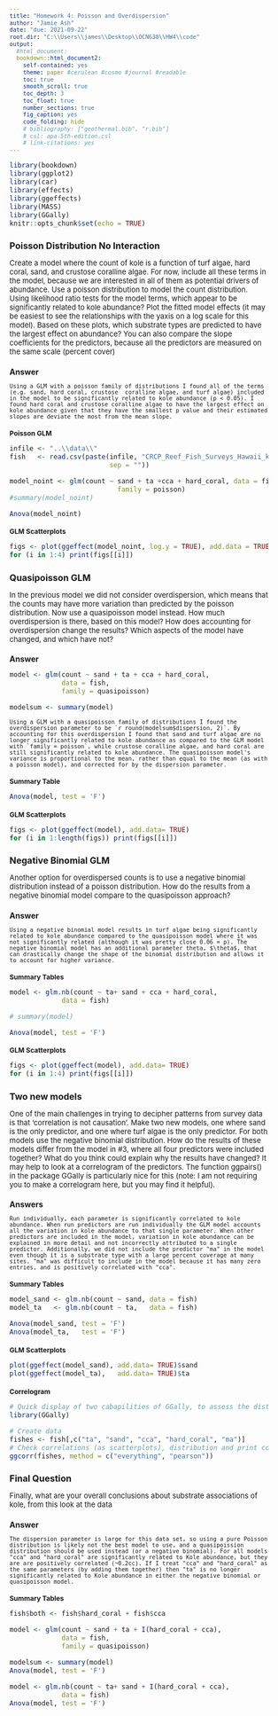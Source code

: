 ```yaml
---
title: "Homework 4: Poisson and Overdispersion"
author: "Jamie Ash"
date: "due: 2021-09-22"
root.dir: "C:\\Users\\james\\Desktop\\OCN638\\HW4\\code"
output: 
  #html_document: 
  bookdown::html_document2:  
    self-contained: yes
    theme: paper #cerulean #cosmo #journal #readable
    toc: true
    smooth_scroll: true
    toc_depth: 3
    toc_float: true
    number_sections: true
    fig_caption: yes
    code_folding: hide
    # bibliography: ["geothermal.bib", "r.bib"]
    # csl: apa-5th-edition.csl
    # link-citations: yes
---  
```


<style type="text/css">  
/* Note: CSS uses C-style commenting. */
h1.title{font-size:22px; text-align:center;}
h4.author{font-size:16px; text-align:center;}
h4.date{font-size:16px; text-align:center;}
body{ /* Normal  */ font-size: 13px}
td {  /* Table   */ font-size: 12px}
h1 { /* Header 1 */ font-size: 16px}
h2 { /* Header 2 */ font-size: 14px}
h3 { /* Header 3 */ font-size: 12px}
.math{ font-size: 10pt;}
.hi{ /* hanging indents */ 
    padding-left:22px; 
    text-indent:-22px;
}
blockquote {  
    padding: 10px 20px;
    margin: 0 0 20px;
    font-size: 12px;
    border-left: 5px solid #eee;
}
code.r{ /* code */ 
       font-size: 12px;
}
pre{/*preformatted text*/ 
    font-size: 12px;
}
p.caption {/* figure captions */ 
    font-size: 1.0em;
    font-style: italic; 
} 
</style>

<style>
.vscroll-plot {
    width: 800px;
    height: 400px;
    overflow-y: scroll;
    overflow-x: hidden;
}
</style>

```r
library(bookdown)
library(ggplot2)
library(car)
library(effects)
library(ggeffects)
library(MASS)
library(GGally)
knitr::opts_chunk$set(echo = TRUE)
```


# Poisson Distribution No Interaction
Create a model where the count of kole is a function of turf algae, hard coral, sand, and crustose coralline algae. For now, include all these terms in the model, because we are interested in all of them as potential drivers of abundance. Use a poisson distribution to model the count distribution. Using likelihood ratio tests for the model terms, which appear to be significantly related to kole abundance? Plot the fitted model effects (it may be easiest to see the relationships with the yaxis on a log scale for this model). Based on these plots, which substrate types are predicted to have the largest effect on abundance? You can also compare the slope coefficients for the predictors, because all the predictors are measured on the same 
scale (percent cover)

## Answer {.tabset}

    Using a GLM with a poisson family of distributions I found all of the terms (e.g. sand, hard coral, crustose  coralline algae, and turf algae) included in the model to be significantly related to kole abundance (p < 0.05). I found hard coral and crustose coralline algae to have the largest effect on kole abundance given that they have the smallest p value and their estimated slopes are deviate the most from the mean slope. 

### Poisson GLM

```r
infile <- "..\\data\\"
fish   <- read.csv(paste(infile, "CRCP_Reef_Fish_Surveys_Hawaii_kole.csv", 
                         sep = ""))

model_noint <- glm(count ~ sand + ta +cca + hard_coral, data = fish, 
                           family = poisson)
#summary(model_noint)

Anova(model_noint)
```

### GLM Scatterplots

```r
figs <- plot(ggeffect(model_noint, log.y = TRUE), add.data = TRUE)
for (i in 1:4) print(figs[[i]])
```

# Quasipoisson GLM
In the previous model we did not consider overdispersion, which means that the counts may have more variation than predicted by the poisson distribution. Now use a quasipoisson model instead. How much overdispersion is there, based on this model? How does accounting for overdispersion change the results? Which aspects of the model have changed, and which have not?

## Answer {.tabset}

```r
model <- glm(count ~ sand + ta + cca + hard_coral, 
             data = fish, 
             family = quasipoisson)

modelsum <- summary(model)
```

    Using a GLM with a quasipoisson family of distributions I found the overdispersion parameter to be `r round(modelsum$dispersion, 2)`. By accounting for this overdispersion I found that sand and turf algae are no longer significantly related to kole abundance as compared to the GLM model with `family = poisson`, while crustose coralline algae, and hard coral are still significantly related to kole abundance. The quasipoisson model's variance is proportional to the mean, rather than equal to the mean (as with a poisson model), and corrected for by the dispersion parameter. 

### Summary Table

```r
Anova(model, test = 'F')
```

### GLM Scatterplots

```r
figs <- plot(ggeffect(model), add.data= TRUE)
for (i in 1:length(figs)) print(figs[[i]])
```

# Negative Binomial GLM 
Another option for overdispersed counts is to use a negative binomial distribution instead of a poisson distribution. How do the results from a negative binomial model compare to the quasipoisson approach?

## Answer {.tabset}

    Using a negative binomial model results in turf algae being significantly related to kole abundance compared to the quasipoisson model where it was not significantly related (although it was pretty close 0.06 = p). The negative binomial model has an additional parameter theta, $\theta$, that can drastically change the shape of the binomial distribution and allows it to account for higher variance.  

### Summary Tables

```r
model <- glm.nb(count ~ ta+ sand + cca + hard_coral, 
             data = fish)

# summary(model)

Anova(model, test = 'F')
```

### GLM Scatterplots

```r
figs <- plot(ggeffect(model), add.data= TRUE)
for (i in 1:4) print(figs[[i]])
```

# Two new models
One of the main challenges in trying to decipher patterns from survey data is that ‘correlation is not causation’. Make two new models, one where sand is the only predictor, and one where turf algae is the only predictor. For both models use the negative binomial distribution. How do the results of these models differ from the model in #3, where all four predictors were included together? What do you think could explain why the results have changed? It may help to look at a correlogram of the predictors. The function ggpairs() in the package GGally is particularly nice for this (note: I am not requiring you to make a correlogram here, but you may find it helpful).

## Answers {.tabset}

    Run individually, each parameter is significantly correlated to kole abundance. When run predictors are run individually the GLM model accounts all the variation in kole abundance to that single parameter. When other predictors are included in the model, variation in kole abundance can be explained in more detail and not incorrectly attributed to a single predictor. Additionally, we did not include the predictor "ma" in the model even though it is a substrate type with a large percent coverage at many sites. "ma" was difficult to include in the model because it has many zero entries, and is positively correlated with "cca". 

### Summary Tables

```r
model_sand <- glm.nb(count ~ sand, data = fish)
model_ta   <- glm.nb(count ~ ta,   data = fish)

Anova(model_sand, test = 'F')
Anova(model_ta,   test = 'F')
```

### GLM Scatterplots

```r
plot(ggeffect(model_sand), add.data= TRUE)$sand
plot(ggeffect(model_ta),   add.data= TRUE)$ta

```

### Correlogram

```r
# Quick display of two cabapilities of GGally, to assess the distribution and correlation of variables 
library(GGally)

# Create data 
fishes <- fish[,c("ta", "sand", "cca", "hard_coral", "ma")]
# Check correlations (as scatterplots), distribution and print corrleation coefficient 
ggcorr(fishes, method = c("everything", "pearson")) 
```

# Final Question
Finally, what are your overall conclusions about substrate associations of kole, 
from this look at the data

## Answer {.tabset}

    The dispersion parameter is large for this data set, so using a pure Poisson distribution is likely not the best model to use, and a quasipoission distribution should be used instead (or a negative binomial). For all models "cca" and "hard_coral" are significantly related to Kole abundance, but they are are positively correlated (~0.2cc). If I treat "cca" and "hard_coral" as the same parameters (by adding them together) then "ta" is no longer significantly related to Kole abundance in either the negative binomial or quasipoisson model.  

### Summary Tables
```r
fish$both <- fish$hard_coral + fish$cca

model <- glm(count ~ sand + ta + I(hard_coral + cca), 
             data = fish, 
             family = quasipoisson)

modelsum <- summary(model)
Anova(model, test = 'F')

model <- glm.nb(count ~ ta+ sand + I(hard_coral + cca), 
             data = fish)
Anova(model, test = 'F')
```




















